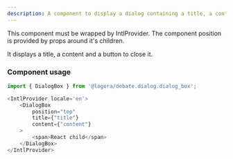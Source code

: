 ```yaml
---
description: A component to display a dialog containing a title, a content and a button to close it.
---
```



This component must be wrapped by IntlProvider. The component position is provided by props around it's children.

It displays a title, a content and a button to close it.

### Component usage
```js
import { DialogBox } from '@logora/debate.dialog.dialog_box';
```
```js
<IntlProvider locale='en'>
    <DialogBox 
        position="top"
        title={"title"} 
        content={"content"}
    >
        <span>React child</span>
    </DialogBox>
</IntlProvider>
```